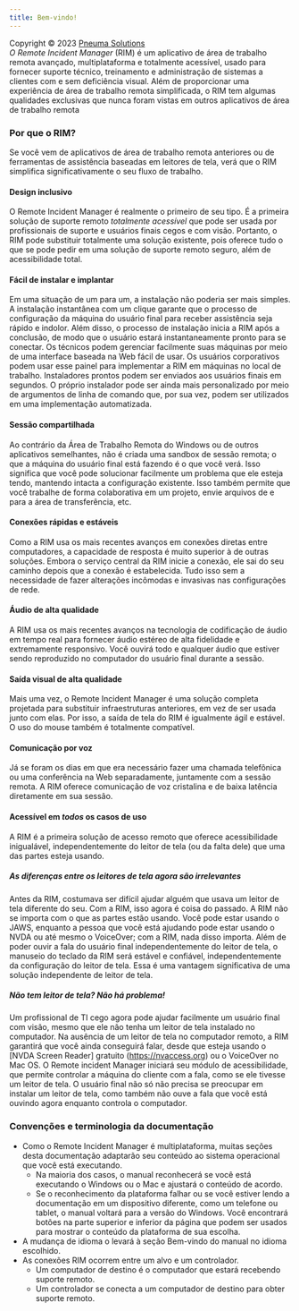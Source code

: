 ```yaml
---
title: Bem-vindo!
---
```


Copyright © 2023 [Pneuma Solutions](https://www.pneumasolutions.com)  
*O Remote Incident Manager* (RIM) é um aplicativo de área de trabalho remota avançado, multiplataforma e totalmente acessível, usado para fornecer suporte técnico, treinamento e administração de sistemas a clientes com e sem deficiência visual. Além de proporcionar uma experiência de área de trabalho remota simplificada, o RIM tem algumas qualidades exclusivas que nunca foram vistas em outros aplicativos de área de trabalho remota

### Por que o RIM?
Se você vem de aplicativos de área de trabalho remota anteriores ou de ferramentas de assistência baseadas em leitores de tela, verá que o RIM simplifica significativamente o seu fluxo de trabalho.
#### Design inclusivo
O Remote Incident Manager é realmente o primeiro de seu tipo. É a primeira solução de suporte remoto *totalmente acessível* que pode ser usada por profissionais de suporte e usuários finais cegos e com visão. Portanto, o RIM pode substituir totalmente uma solução existente, pois oferece tudo o que se pode pedir em uma solução de suporte remoto seguro, além de acessibilidade total.
#### Fácil de instalar e implantar
Em uma situação de um para um, a instalação não poderia ser mais simples. A instalação instantânea com um clique garante que o processo de configuração da máquina do usuário final para receber assistência seja rápido e indolor. Além disso, o processo de instalação inicia a RIM após a conclusão, de modo que o usuário estará instantaneamente pronto para se conectar.
Os técnicos podem gerenciar facilmente suas máquinas por meio de uma interface baseada na Web fácil de usar. Os usuários corporativos podem usar esse painel para implementar a RIM em máquinas no local de trabalho. Instaladores prontos podem ser enviados aos usuários finais em segundos. O próprio instalador pode ser ainda mais personalizado por meio de argumentos de linha de comando que, por sua vez, podem ser utilizados em uma implementação automatizada.
#### Sessão compartilhada
Ao contrário da Área de Trabalho Remota do Windows ou de outros aplicativos semelhantes, não é criada uma sandbox de sessão remota; o que a máquina do usuário final está fazendo é o que você verá. Isso significa que você pode solucionar facilmente um problema que ele esteja tendo, mantendo intacta a configuração existente. Isso também permite que você trabalhe de forma colaborativa em um projeto, envie arquivos de e para a área de transferência, etc.
#### Conexões rápidas e estáveis
Como a RIM usa os mais recentes avanços em conexões diretas entre computadores, a capacidade de resposta é muito superior à de outras soluções. Embora o serviço central da RIM inicie a conexão, ele sai do seu caminho depois que a conexão é estabelecida. Tudo isso sem a necessidade de fazer alterações incômodas e invasivas nas configurações de rede.
#### Áudio de alta qualidade
A RIM usa os mais recentes avanços na tecnologia de codificação de áudio em tempo real para fornecer áudio estéreo de alta fidelidade e extremamente responsivo. Você ouvirá todo e qualquer áudio que estiver sendo reproduzido no computador do usuário final durante a sessão.
#### Saída visual de alta qualidade
Mais uma vez, o Remote Incident Manager é uma solução completa projetada para substituir infraestruturas anteriores, em vez de ser usada junto com elas. Por isso, a saída de tela do RIM é igualmente ágil e estável. O uso do mouse também é totalmente compatível.
#### Comunicação por voz
Já se foram os dias em que era necessário fazer uma chamada telefônica ou uma conferência na Web separadamente, juntamente com a sessão remota. A RIM oferece comunicação de voz cristalina e de baixa latência diretamente em sua sessão.
#### Acessível em *todos* os casos de uso
A RIM é a primeira solução de acesso remoto que oferece acessibilidade inigualável, independentemente do leitor de tela (ou da falta dele) que uma das partes esteja usando.
##### As diferenças entre os leitores de tela agora são irrelevantes
Antes da RIM, costumava ser difícil ajudar alguém que usava um leitor de tela diferente do seu. Com a RIM, isso agora é coisa do passado. A RIM não se importa com o que as partes estão usando. Você pode estar usando o JAWS, enquanto a pessoa que você está ajudando pode estar usando o NVDA ou até mesmo o VoiceOver; com a RIM, nada disso importa. Além de poder ouvir a fala do usuário final independentemente do leitor de tela, o manuseio do teclado da RIM será estável e confiável, independentemente da configuração do leitor de tela. Essa é uma vantagem significativa de uma solução independente de leitor de tela.
##### Não tem leitor de tela? Não há problema!
Um profissional de TI cego agora pode ajudar facilmente um usuário final com visão, mesmo que ele não tenha um leitor de tela instalado no computador. Na ausência de um leitor de tela no computador remoto, a RIM garantirá que você ainda conseguirá falar, desde que esteja usando o [NVDA Screen Reader] gratuito (https://nvaccess.org) ou o VoiceOver no Mac OS. O Remote incident Manager iniciará seu módulo de acessibilidade, que permite controlar a máquina do cliente com a fala, como se ele tivesse um leitor de tela. O usuário final não só não precisa se preocupar em instalar um leitor de tela, como também não ouve a fala que você está ouvindo agora enquanto controla o computador.
### Convenções e terminologia da documentação
* Como o Remote Incident Manager é multiplataforma, muitas seções desta documentação adaptarão seu conteúdo ao sistema operacional que você está executando.
    * Na maioria dos casos, o manual reconhecerá se você está executando o Windows ou o Mac e ajustará o conteúdo de acordo.
    * Se o reconhecimento da plataforma falhar ou se você estiver lendo a documentação em um dispositivo diferente, como um telefone ou tablet, o manual voltará para a versão do Windows. Você encontrará botões na parte superior e inferior da página que podem ser usados para mostrar o conteúdo da plataforma de sua escolha.
* A mudança de idioma o levará à seção Bem-vindo do manual no idioma escolhido.
* As conexões RIM ocorrem entre um alvo e um controlador.
    * Um computador de destino é o computador que estará recebendo suporte remoto.
    * Um controlador se conecta a um computador de destino para obter suporte remoto.
